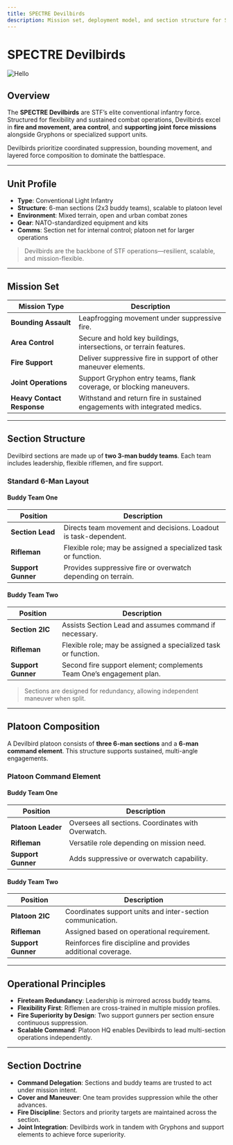 ```yaml
---
title: SPECTRE Devilbirds
description: Mission set, deployment model, and section structure for STF's conventional rapid-response infantry unit.
---
```



<h1 className='x:tracking-tight x:text-slate-900 x:dark:text-slate-100 x:font-bold x:mt-2 x:text-4xl x:text-center x:pt-4'>
  SPECTRE Devilbirds
</h1>
<Image
  className='mx-auto mt-4'
  src='/devilbirdpatch.png'
  alt='Hello'
  width={300}
  height={300}
/>

## Overview

The **SPECTRE Devilbirds** are STF’s elite conventional infantry force. Structured for flexibility and sustained combat operations, Devilbirds excel in **fire and movement**, **area control**, and **supporting joint force missions** alongside Gryphons or specialized support units.

Devilbirds prioritize coordinated suppression, bounding movement, and layered force composition to dominate the battlespace.

---

## Unit Profile

- **Type**: Conventional Light Infantry
- **Structure**: 6-man sections (2x3 buddy teams), scalable to platoon level
- **Environment**: Mixed terrain, open and urban combat zones
- **Gear**: NATO-standardized equipment and kits
- **Comms**: Section net for internal control; platoon net for larger operations

> Devilbirds are the backbone of STF operations—resilient, scalable, and mission-flexible.

---

## Mission Set

| Mission Type               | Description                                                                |
| -------------------------- | -------------------------------------------------------------------------- |
| **Bounding Assault**       | Leapfrogging movement under suppressive fire.                              |
| **Area Control**           | Secure and hold key buildings, intersections, or terrain features.         |
| **Fire Support**           | Deliver suppressive fire in support of other maneuver elements.            |
| **Joint Operations**       | Support Gryphon entry teams, flank coverage, or blocking maneuvers.        |
| **Heavy Contact Response** | Withstand and return fire in sustained engagements with integrated medics. |

---

## Section Structure

Devilbird sections are made up of **two 3-man buddy teams**. Each team includes leadership, flexible riflemen, and fire support.

### Standard 6-Man Layout

#### Buddy Team One

| Position           | Description                                                     |
| ------------------ | --------------------------------------------------------------- |
| **Section Lead**   | Directs team movement and decisions. Loadout is task-dependent. |
| **Rifleman**       | Flexible role; may be assigned a specialized task or function.  |
| **Support Gunner** | Provides suppressive fire or overwatch depending on terrain.    |

#### Buddy Team Two

| Position           | Description                                                          |
| ------------------ | -------------------------------------------------------------------- |
| **Section 2IC**    | Assists Section Lead and assumes command if necessary.               |
| **Rifleman**       | Flexible role; may be assigned a specialized task or function.       |
| **Support Gunner** | Second fire support element; complements Team One’s engagement plan. |

> Sections are designed for redundancy, allowing independent maneuver when split.

---

## Platoon Composition

A Devilbird platoon consists of **three 6-man sections** and a **6-man command element**. This structure supports sustained, multi-angle engagements.

### Platoon Command Element

#### Buddy Team One

| Position           | Description                                        |
| ------------------ | -------------------------------------------------- |
| **Platoon Leader** | Oversees all sections. Coordinates with Overwatch. |
| **Rifleman**       | Versatile role depending on mission need.          |
| **Support Gunner** | Adds suppressive or overwatch capability.          |

#### Buddy Team Two

| Position           | Description                                                  |
| ------------------ | ------------------------------------------------------------ |
| **Platoon 2IC**    | Coordinates support units and inter-section communication.   |
| **Rifleman**       | Assigned based on operational requirement.                   |
| **Support Gunner** | Reinforces fire discipline and provides additional coverage. |

---

## Operational Principles

- **Fireteam Redundancy**: Leadership is mirrored across buddy teams.
- **Flexibility First**: Riflemen are cross-trained in multiple mission profiles.
- **Fire Superiority by Design**: Two support gunners per section ensure continuous suppression.
- **Scalable Command**: Platoon HQ enables Devilbirds to lead multi-section operations independently.

---

## Section Doctrine

- **Command Delegation**: Sections and buddy teams are trusted to act under mission intent.
- **Cover and Maneuver**: One team provides suppression while the other advances.
- **Fire Discipline**: Sectors and priority targets are maintained across the section.
- **Joint Integration**: Devilbirds work in tandem with Gryphons and support elements to achieve force superiority.
